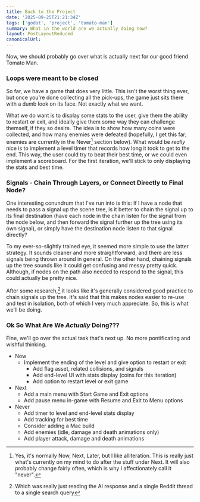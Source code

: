 ```yaml
---
title: Back to the Project
date: '2025-09-25T21:21:34Z'
tags: ['godot', 'project', 'tomato-man']
summary: What in the world are we actually doing now?
layout: PostLayoutReduced
canonicalUrl:
---
```


Now, we should probably go over what is actually next for our good friend Tomato Man.

<TOCInline toc={props.toc} asDisclosure collapse toHeading={3} />

### Loops were meant to be closed

So far, we have a game that does very little. This isn't the worst thing ever, but once you're done collecting all the
pick-ups, the game just sits there with a dumb look on its face. Not exactly what we want.

What we do want is to display some stats to the user, give them the ability to restart or exit, and ideally give them some way
they can challenge themself, if they so desire. The idea is to show how many coins were collected, and how many enemies were
defeated (hopefully, I get this far; enemies are currently in the Never[^1] section below). What would be _really_ nice is
to implement a level timer that records how long it took to get to the end. This way, the user could try to beat their best
time, or we could even implement a scoreboard. For the first iteration, we'll stick to only displaying the stats and best time.

### Signals - Chain Through Layers, or Connect Directly to Final Node?

One interesting conundrum that I've run into is this: If I have a node that needs to pass a signal up the scene tree, is it
better to chain the signal up to its final destination (have each node in the chain listen for the signal from the node
below, and then forward the signal further up the tree using its own signal), or simply have the destination node listen to
that signal directly?

To my ever-so-slightly trained eye, it seemed more simple to use the latter strategy. It sounds cleaner and more
straightforward, and there are less signals being thrown around in general. On the other hand, chaining signals up the tree
sounds like it could get confusing and messy pretty quick. Although, if nodes on the path also needed to respond to the
signal, this could actually be pretty nice.

After some research,[^2] it looks like it's generally considered good practice to chain signals up the tree. It's said that
this makes nodes easier to re-use and test in isolation, both of which I very much appreciate. So, this is what we'll be
doing.

### Ok So What Are We _Actually_ Doing???

Fine, we'll go over the actual task that's next up. No more pontificating and wishful thinking.

- Now
  - Implement the ending of the level and give option to restart or exit
    - Add flag asset, related collisions, and signals
    - Add end-level UI with stats display (coins for this iteration)
    - Add option to restart level or exit game
- Next
  - Add a main menu with Start Game and Exit options
  - Add pause menu in-game with Resume and Exit to Menu options
- Never
  - Add timer to level and end-level stats display
  - Add tracking for best time
  - Consider adding a Mac build
  - Add enemies (idle, damage and death animations only)
  - Add player attack, damage and death animations

[^1]:
    Yes, it's normally Now, Next, Later, but I like alliteration. This is really just what's currently on my mind to do
    after the stuff under Next. It will also probably change fairly often, which is why I affectionately call it "never".

[^2]: Which was really just reading the AI response and a single Reddit thread to a single search query
